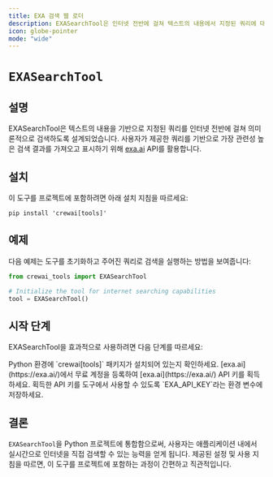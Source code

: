 ```yaml
---
title: EXA 검색 웹 로더
description: EXASearchTool은 인터넷 전반에 걸쳐 텍스트의 내용에서 지정된 쿼리에 대한 시맨틱 검색을 수행하도록 설계되었습니다.
icon: globe-pointer
mode: "wide"
---
```


# `EXASearchTool`

## 설명

EXASearchTool은 텍스트의 내용을 기반으로 지정된 쿼리를 인터넷 전반에 걸쳐 의미론적으로 검색하도록 설계되었습니다.
사용자가 제공한 쿼리를 기반으로 가장 관련성 높은 검색 결과를 가져오고 표시하기 위해 [exa.ai](https://exa.ai/) API를 활용합니다.

## 설치

이 도구를 프로젝트에 포함하려면 아래 설치 지침을 따르세요:

```shell
pip install 'crewai[tools]'
```

## 예제

다음 예제는 도구를 초기화하고 주어진 쿼리로 검색을 실행하는 방법을 보여줍니다:

```python Code
from crewai_tools import EXASearchTool

# Initialize the tool for internet searching capabilities
tool = EXASearchTool()
```

## 시작 단계

EXASearchTool을 효과적으로 사용하려면 다음 단계를 따르세요:

<Steps>
    <Step title="패키지 설치">
        Python 환경에 `crewai[tools]` 패키지가 설치되어 있는지 확인하세요.
    </Step>
    <Step title="API 키 획득">
        [exa.ai](https://exa.ai/)에서 무료 계정을 등록하여 [exa.ai](https://exa.ai/) API 키를 획득하세요.
    </Step>
    <Step title="환경 설정">
        획득한 API 키를 도구에서 사용할 수 있도록 `EXA_API_KEY`라는 환경 변수에 저장하세요.
    </Step>
</Steps>

## 결론

`EXASearchTool`을 Python 프로젝트에 통합함으로써, 사용자는 애플리케이션 내에서 실시간으로 인터넷을 직접 검색할 수 있는 능력을 얻게 됩니다.
제공된 설정 및 사용 지침을 따르면, 이 도구를 프로젝트에 포함하는 과정이 간편하고 직관적입니다.
